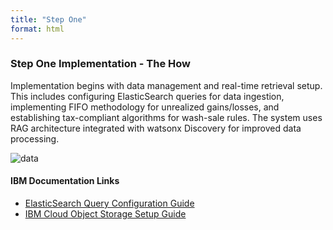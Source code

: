 ```yaml
---
title: "Step One"
format: html
---
```


### Step One Implementation - The How

Implementation begins with data management and real-time retrieval setup. This includes configuring ElasticSearch queries for data ingestion, implementing FIFO methodology for unrealized gains/losses, and establishing tax-compliant algorithms for wash-sale rules. The system uses RAG architecture integrated with watsonx Discovery for improved data processing.

<img src="/images/007/IMPLEMENTATION/007_Building_Blocks.png" alt="data" class="responsive-img">

#### **IBM Documentation Links**
- [ElasticSearch Query Configuration Guide](https://cloud.ibm.com/docs/databases-for-elasticsearch){target="_blank"}
- [IBM Cloud Object Storage Setup Guide](https://cloud.ibm.com/docs/cloud-object-storage?topic=cloud-object-storage-getting-started-cloud-object-storage){target="_blank"}